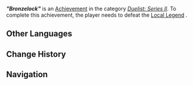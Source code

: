 {{Achievement Infobox
|title        = "Bronzelock"
|id           = 82254
|order id     = 2254
|category     = Duelist: Series II
|description  = Defeat Local Legend: Bronzelock.
|requirements = 
|primogems    = 5
|tracking     = 
|topic        = Local Legend;Ruin Drake: Earthguard
|quest        = 
|hidden       = 
|set          = "Bronzelock" (Achievement)
|tier         = 1
|tiers_total  = 3
}}
'''''"Bronzelock"''''' is an [[Achievement]] in the category ''[[Duelist: Series II]]''. To complete this achievement, the player needs to defeat the [[Local Legend]] {{Enemy|Ruin Drake: Earthguard|text="Bronzelock" &mdash; Capricious Warbeast}}.
<!--
==Gameplay Notes==
<gallery>
Achievement Bronzelock Location.png|Map Location
Achievement Bronzelock Location Context.png|Location Context
</gallery>
-->
==Other Languages==
{{Transclude|"Bronzelock" (Achievement)|Other Languages}}

==Change History==
{{Change History|5.2}}

==Navigation==
{{Achievement Navbox}}